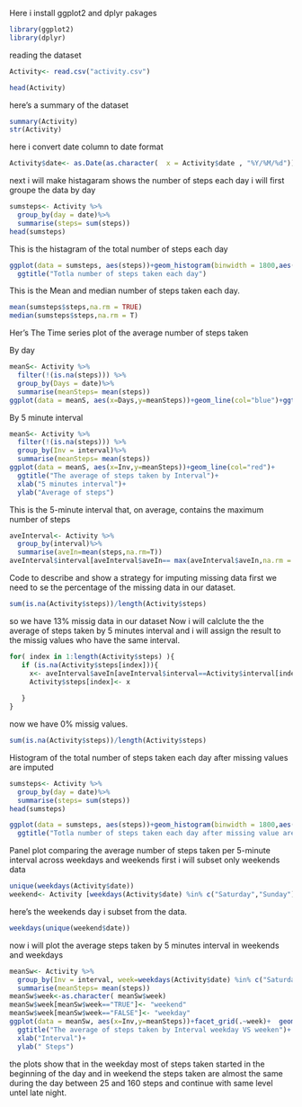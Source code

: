 Here i install ggplot2 and dplyr pakages
```r
library(ggplot2)
library(dplyr)
```

reading the dataset
```r
Activity<- read.csv("activity.csv")
```
```r
head(Activity)
```
here's a summary of the dataset
```r
summary(Activity)
str(Activity)
```
here i convert date column to date format
```r
Activity$date<- as.Date(as.character(  x = Activity$date , "%Y/%M/%d"))
```

next i will make histagaram shows the number of steps each day i will first groupe the data by day
```r
sumsteps<- Activity %>%
  group_by(day = date)%>%
  summarise(steps= sum(steps))
head(sumsteps)
```

This is the histagram of the total number of steps each day

```r

ggplot(data = sumsteps, aes(steps))+geom_histogram(binwidth = 1800,aes(fill= ..count..))+ 
  ggtitle("Totla number of steps taken each day")
```


This is the Mean and median number of steps taken each day.
```r
mean(sumsteps$steps,na.rm = TRUE)
median(sumsteps$steps,na.rm = T)
```

Her's The Time series plot of the average number of steps taken

By day
```r
meanS<- Activity %>%
  filter(!(is.na(steps))) %>%
  group_by(Days = date)%>%
  summarise(meanSteps= mean(steps))
ggplot(data = meanS, aes(x=Days,y=meanSteps))+geom_line(col="blue")+ggtitle("The average of steps taken by day")

```

By 5 minute interval
```r
meanS<- Activity %>%
  filter(!(is.na(steps))) %>%
  group_by(Inv = interval)%>%
  summarise(meanSteps= mean(steps)) 
ggplot(data = meanS, aes(x=Inv,y=meanSteps))+geom_line(col="red")+
  ggtitle("The average of steps taken by Interval")+
  xlab("5 minutes interval")+
  ylab("Average of steps")
```

This is the  5-minute interval that, on average, contains the maximum number of steps
```r
aveInterval<- Activity %>%
  group_by(interval)%>%
  summarise(aveIn=mean(steps,na.rm=T))
aveInterval$interval[aveInterval$aveIn== max(aveInterval$aveIn,na.rm = T)]
```

Code to describe and show a strategy for imputing missing data
first we need to se the percentage of the missing data in our dataset.
```r
sum(is.na(Activity$steps))/length(Activity$steps)
```
so  we have 13% missig data in our dataset
Now i will  calclute the the average of steps taken by 5 minutes interval and i will assign the result to the missig values who have the same interval. 
```r
for( index in 1:length(Activity$steps) ){
   if (is.na(Activity$steps[index])){
     x<- aveInterval$aveIn[aveInterval$interval==Activity$interval[index]]
     Activity$steps[index]<- x
     
   }
}
```

now we have 0% missig values.
```r
sum(is.na(Activity$steps))/length(Activity$steps)
```

Histogram of the total number of steps taken each day after missing values are imputed

```r
sumsteps<- Activity %>%
  group_by(day = date)%>%
  summarise(steps= sum(steps))
head(sumsteps)
```



```r

ggplot(data = sumsteps, aes(steps))+geom_histogram(binwidth = 1800,aes(fill= ..count..))+ 
  ggtitle("Totla number of steps taken each day after missing value are imputed")
```

Panel plot comparing the average number of steps taken per 5-minute interval across weekdays and weekends
first i will subset only weekends data

```r
unique(weekdays(Activity$date))
weekend<- Activity [weekdays(Activity$date) %in% c("Saturday","Sunday"),]
```
here's the weekends day i subset from the data.
```r
weekdays(unique(weekend$date))
```
now i will plot the average steps taken by 5 minutes interval in weekends and weekdays
```r
meanSw<- Activity %>%
  group_by(Inv = interval, week=weekdays(Activity$date) %in% c("Saturday","Sunday"))%>%
  summarise(meanSteps= mean(steps)) 
meanSw$week<-as.character( meanSw$week)
meanSw$week[meanSw$week=="TRUE"]<- "weekend"
meanSw$week[meanSw$week=="FALSE"]<- "weekday"
ggplot(data = meanSw, aes(x=Inv,y=meanSteps))+facet_grid(.~week)+  geom_line(col="red")+
  ggtitle("The average of steps taken by Interval weekday VS weeken")+
  xlab("Interval")+
  ylab(" Steps")
```


the plots show that in the weekday most of  steps taken started in the beginning of the day and in weekend the steps taken are almost the same during the day between 25 and 160 steps and continue with same level untel late night.
